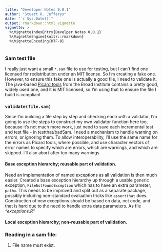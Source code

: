 ```yaml
---
title: "Developer Notes 0.0.1"
author: "Stuart R. Jefferys"
date: "`r Sys.Date()`"
output: rmarkdown::html_vignette
vignette: >
  %\VignetteIndexEntry{Develper Notes 0.0.1}
  %\VignetteEngine{knitr::rmarkdown}
  %\VignetteEncoding{UTF-8}
---
```


### Sam test file

I really just want a small ```*.sam``` file to use for testing, but I can't find one licensed for redistribution under an MIT license. So I'm creating a fake one. However, to ensure this fake one is actually a good file, I need to validate it. The java-based [Picard tools](http://broadinstitute.github.io/picard/) from the Broad Institute contains a pretty good, widely used one, and it is MIT licensed, so I'm using that to ensure the file I build is compliant.

### ```validate(file.sam)```

Since I'm building a file step by step and checking each with a validator, I'm going to use the steps to construct my own validator function here too, because it's not much more work, just need to save each incremental test and test file - in testthat/badSam. I need a mechanism to handle warning on errors, or ignoring them. To allow interoperability, I'll use the same name for the errors as Picard tools, where possible, and use character vectors of error names to specify which are errors, which are warnings, and which are skipped. I'll also abort after too many warnings.

#### Base exception hierarchy; reusable part of validation.

Need an implementation of named exceptions as all validation is then much easier.  Created a base exception hierarchy up through a usable generic exception,  ```FileNotFoundException``` which has to have an extra parameter, ```path=```.  This needs to be improved and split out as a separate package, possibly  including non-standard evaluation tricks like ```assertthat``` does. Construction of new exceptions should be based on data, not code, and that is hard due to the need to handle extra data parameters. As file *"exceptions.R"*

#### Local exception hierarchy; non-reusable part of validation.

### Reading in a sam file:
1. File name must exist.
